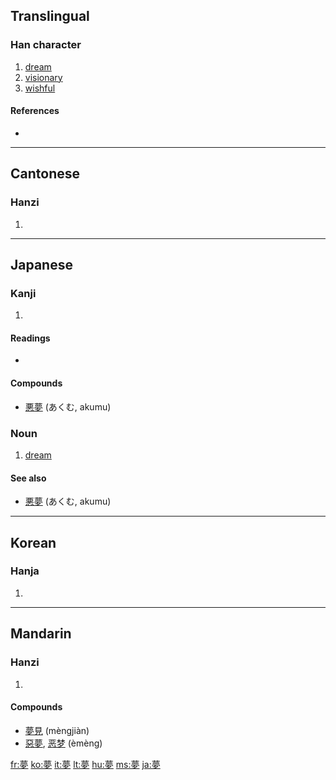 {{see|梦}}
==Translingual==

===Han character===
{{Han char|rn=36|rad=夕|as=11|sn=14|four=4420<sub>7</sub>|canj=廿田中弓 (TWLN)|ids=⿱⿳[[艹]][[罒]][[冖]][[夕]]}}

# [[dream]]
# [[visionary]]
# [[wishful]]

====References====
* {{Han ref|kx=0247.160|dkj=05801|dj=0492.060|hdz=20864.190|uh=5922|ud=22818|bh=B9DA|bd=47578}}

----

==Cantonese==

===Hanzi===
{{yue-hanzi|jyut=|y=mung6}}

# {{defn|Cantonese}}

----

==Japanese==

===Kanji===
{{ja-kanji|grade=5|rs=夕11}}

# {{defn|Japanese}}

====Readings====
* {{ja-readings|on=[[む]] ([[mu]])|kun=[[ゆめ]] ([[yume]]), [[くらい]] ([[kurai]]), [[ゆめみる]] ([[yumemiru]])}}

====Compounds====
*[[悪夢]] (あくむ, akumu)

===Noun===
{{ja-noun|k|hira=ゆめ|rom=yume}}

# [[dream]]

====See also====
*[[悪夢]] (あくむ, akumu)

----

==Korean==

===Hanja===
{{ko-hanja|hangeul=[[몽]]|rv=mong|mr=mong}}

# {{defn|Korean}}

----

==Mandarin==

===Hanzi===
{{cmn-hanzi|sim=梦|pin=[[mèng]] ([[meng4]])|wg=meng<sup>4</sup>}}

# {{defn|Mandarin}}

====Compounds====
*[[夢見]] (mèngjiàn)
*[[惡夢]], [[恶梦]] (èmèng)

[[fr:夢]]
[[ko:夢]]
[[it:夢]]
[[lt:夢]]
[[hu:夢]]
[[ms:夢]]
[[ja:夢]]